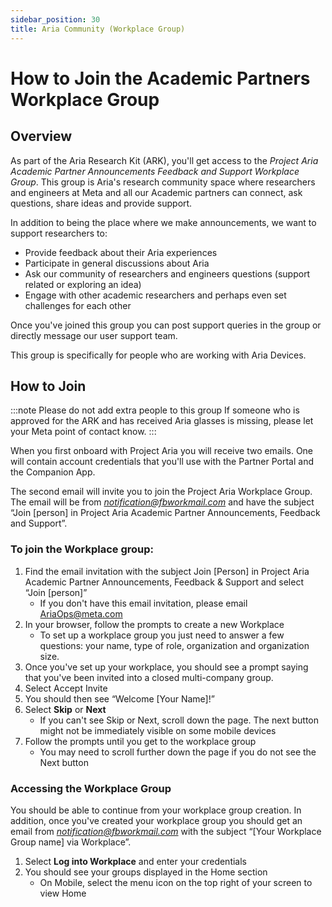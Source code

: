 ```yaml
---
sidebar_position: 30
title: Aria Community (Workplace Group)
---
```

# How to Join the Academic Partners Workplace Group

## Overview

As part of the Aria Research Kit (ARK), you'll get access to the
_Project Aria Academic Partner Announcements Feedback and Support Workplace Group_.
This group is Aria's research community space where researchers and engineers at Meta and all our Academic partners can connect, ask questions, share ideas and provide support.

In addition to being the place where we make announcements, we want to support researchers to:

* Provide feedback about their Aria experiences
* Participate in general discussions about Aria
* Ask our community of researchers and engineers questions (support related or exploring an idea)
* Engage with other academic researchers and perhaps even set challenges for each other


Once you've joined this group you can post support queries in the group or directly message our user support team.

This group is specifically for people who are working with Aria Devices.

## How to Join

:::note Please do not add extra people to this group
If someone who is approved for the ARK and has received Aria glasses is missing, please let your Meta point of contact know.
:::

When you first onboard with Project Aria you will receive two emails. One will contain account credentials that you'll use with the Partner Portal and the Companion App.

The second email will invite you to join the Project Aria Workplace Group. The email will be from [_notification@fbworkmail.com_](mailto:notification@fbworkmail.com) and have the subject “Join [person] in Project Aria Academic Partner Announcements, Feedback and Support”.


### To join the Workplace group:

1. Find the email invitation with the subject Join [Person] in Project Aria Academic Partner Announcements, Feedback & Support and select “Join [person]”
    * If you don't have this email invitation, please email [AriaOps@meta.com](mailto:AriaOps@meta.com)
2. In your browser, follow the prompts to create a new Workplace
    * To set up a workplace group you just need to answer a few questions: your name, type of role, organization and organization size.
3. Once you've set up your workplace, you should see a prompt saying that you've been invited into a closed multi-company group.
4. Select Accept Invite
5. You should then see “Welcome [Your Name]!”
6. Select **Skip** or **Next**
    * If you can't see Skip or Next, scroll down the page. The next button might not be immediately visible on some mobile devices
7. Follow the prompts until you get to the workplace group
    * You may need to scroll further down the page if you do not see the Next button


### Accessing the Workplace Group

You should be able to continue from your workplace group creation. In addition, once you've created your workplace group you should get an email from
[_notification@fbworkmail.com_](mailto:notification@fbworkmail.com) with the subject “[Your Workplace Group name] via Workplace”.

1. Select **Log into Workplace** and enter your credentials
2. You should see your groups displayed in the Home section
    * On Mobile, select the menu icon on the top right of your screen to view Home
